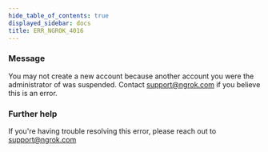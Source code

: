 ```yaml
---
hide_table_of_contents: true
displayed_sidebar: docs
title: ERR_NGROK_4016
---
```


### Message

You may not create a new account because another account you were the administrator of was suspended. Contact support@ngrok.com if you believe this is an error.

### Further help

If you're having trouble resolving this error, please reach out to [support@ngrok.com](mailto:support@ngrok.com?subject=Help%20with%20ERR_NGROK_4016)

